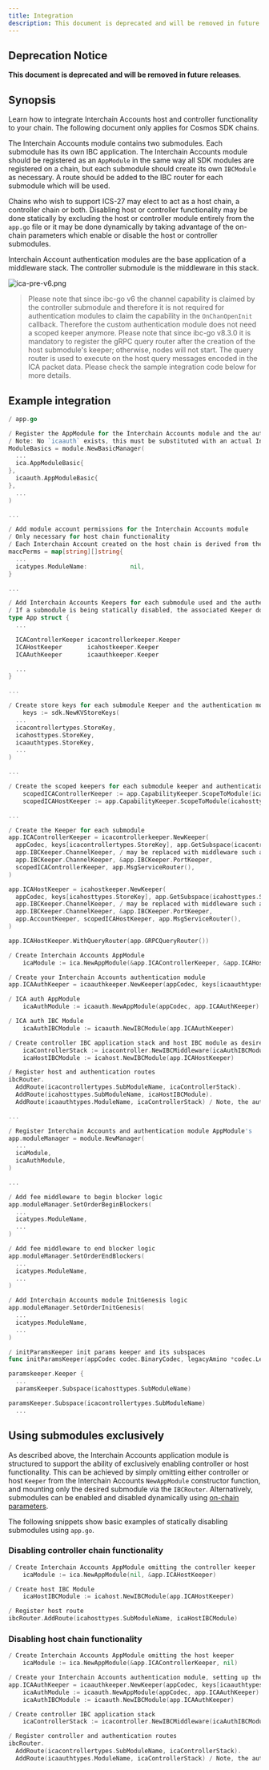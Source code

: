 ```yaml
---
title: Integration
description: This document is deprecated and will be removed in future releases.
---
```


## Deprecation Notice

**This document is deprecated and will be removed in future releases**.

## Synopsis

Learn how to integrate Interchain Accounts host and controller functionality to your chain. The following document only applies for Cosmos SDK chains.

The Interchain Accounts module contains two submodules. Each submodule has its own IBC application. The Interchain Accounts module should be registered as an `AppModule` in the same way all SDK modules are registered on a chain, but each submodule should create its own `IBCModule` as necessary. A route should be added to the IBC router for each submodule which will be used.

Chains who wish to support ICS-27 may elect to act as a host chain, a controller chain or both. Disabling host or controller functionality may be done statically by excluding the host or controller module entirely from the `app.go` file or it may be done dynamically by taking advantage of the on-chain parameters which enable or disable the host or controller submodules.

Interchain Account authentication modules are the base application of a middleware stack. The controller submodule is the middleware in this stack.

![ica-pre-v6.png](/ibc/images/02-apps/02-interchain-accounts/10-legacy/images/ica-pre-v6.png)

> Please note that since ibc-go v6 the channel capability is claimed by the controller submodule and therefore it is not required for authentication modules to claim the capability in the `OnChanOpenInit` callback. Therefore the custom authentication module does not need a scoped keeper anymore.
> Please note that since ibc-go v8.3.0 it is mandatory to register the gRPC query router after the creation of the host submodule's keeper; otherwise, nodes will not start. The query router is used to execute on the host query messages encoded in the ICA packet data. Please check the sample integration code below for more details.

## Example integration

```go expandable
/ app.go

/ Register the AppModule for the Interchain Accounts module and the authentication module
/ Note: No `icaauth` exists, this must be substituted with an actual Interchain Accounts authentication module
ModuleBasics = module.NewBasicManager(
  ...
  ica.AppModuleBasic{
},
  icaauth.AppModuleBasic{
},
  ...
)

...

/ Add module account permissions for the Interchain Accounts module
/ Only necessary for host chain functionality
/ Each Interchain Account created on the host chain is derived from the module account created
maccPerms = map[string][]string{
  ...
  icatypes.ModuleName:            nil,
}

...

/ Add Interchain Accounts Keepers for each submodule used and the authentication module
/ If a submodule is being statically disabled, the associated Keeper does not need to be added.
type App struct {
  ...

  ICAControllerKeeper icacontrollerkeeper.Keeper
  ICAHostKeeper       icahostkeeper.Keeper
  ICAAuthKeeper       icaauthkeeper.Keeper

  ...
}

...

/ Create store keys for each submodule Keeper and the authentication module
    keys := sdk.NewKVStoreKeys(
  ...
  icacontrollertypes.StoreKey,
  icahosttypes.StoreKey,
  icaauthtypes.StoreKey,
  ...
)

...

/ Create the scoped keepers for each submodule keeper and authentication keeper
    scopedICAControllerKeeper := app.CapabilityKeeper.ScopeToModule(icacontrollertypes.SubModuleName)
    scopedICAHostKeeper := app.CapabilityKeeper.ScopeToModule(icahosttypes.SubModuleName)

...

/ Create the Keeper for each submodule
app.ICAControllerKeeper = icacontrollerkeeper.NewKeeper(
  appCodec, keys[icacontrollertypes.StoreKey], app.GetSubspace(icacontrollertypes.SubModuleName),
  app.IBCKeeper.ChannelKeeper, / may be replaced with middleware such as ics29 fee
  app.IBCKeeper.ChannelKeeper, &app.IBCKeeper.PortKeeper,
  scopedICAControllerKeeper, app.MsgServiceRouter(),
)

app.ICAHostKeeper = icahostkeeper.NewKeeper(
  appCodec, keys[icahosttypes.StoreKey], app.GetSubspace(icahosttypes.SubModuleName),
  app.IBCKeeper.ChannelKeeper, / may be replaced with middleware such as ics29 fee
  app.IBCKeeper.ChannelKeeper, &app.IBCKeeper.PortKeeper,
  app.AccountKeeper, scopedICAHostKeeper, app.MsgServiceRouter(),
)

app.ICAHostKeeper.WithQueryRouter(app.GRPCQueryRouter())

/ Create Interchain Accounts AppModule
    icaModule := ica.NewAppModule(&app.ICAControllerKeeper, &app.ICAHostKeeper)

/ Create your Interchain Accounts authentication module
app.ICAAuthKeeper = icaauthkeeper.NewKeeper(appCodec, keys[icaauthtypes.StoreKey], app.ICAControllerKeeper)

/ ICA auth AppModule
    icaAuthModule := icaauth.NewAppModule(appCodec, app.ICAAuthKeeper)

/ ICA auth IBC Module
    icaAuthIBCModule := icaauth.NewIBCModule(app.ICAAuthKeeper)

/ Create controller IBC application stack and host IBC module as desired
    icaControllerStack := icacontroller.NewIBCMiddleware(icaAuthIBCModule, app.ICAControllerKeeper)
    icaHostIBCModule := icahost.NewIBCModule(app.ICAHostKeeper)

/ Register host and authentication routes
ibcRouter.
  AddRoute(icacontrollertypes.SubModuleName, icaControllerStack).
  AddRoute(icahosttypes.SubModuleName, icaHostIBCModule).
  AddRoute(icaauthtypes.ModuleName, icaControllerStack) / Note, the authentication module is routed to the top level of the middleware stack

...

/ Register Interchain Accounts and authentication module AppModule's
app.moduleManager = module.NewManager(
  ...
  icaModule,
  icaAuthModule,
)

...

/ Add fee middleware to begin blocker logic
app.moduleManager.SetOrderBeginBlockers(
  ...
  icatypes.ModuleName,
  ...
)

/ Add fee middleware to end blocker logic
app.moduleManager.SetOrderEndBlockers(
  ...
  icatypes.ModuleName,
  ...
)

/ Add Interchain Accounts module InitGenesis logic
app.moduleManager.SetOrderInitGenesis(
  ...
  icatypes.ModuleName,
  ...
)

/ initParamsKeeper init params keeper and its subspaces
func initParamsKeeper(appCodec codec.BinaryCodec, legacyAmino *codec.LegacyAmino, key, tkey sdk.StoreKey)

paramskeeper.Keeper {
  ...
  paramsKeeper.Subspace(icahosttypes.SubModuleName)

paramsKeeper.Subspace(icacontrollertypes.SubModuleName)
  ...
```

## Using submodules exclusively

As described above, the Interchain Accounts application module is structured to support the ability of exclusively enabling controller or host functionality.
This can be achieved by simply omitting either controller or host `Keeper` from the Interchain Accounts `NewAppModule` constructor function, and mounting only the desired submodule via the `IBCRouter`.
Alternatively, submodules can be enabled and disabled dynamically using [on-chain parameters](/ibc/v8.5.x/apps/interchain-accounts/parameters).

The following snippets show basic examples of statically disabling submodules using `app.go`.

### Disabling controller chain functionality

```go
/ Create Interchain Accounts AppModule omitting the controller keeper
    icaModule := ica.NewAppModule(nil, &app.ICAHostKeeper)

/ Create host IBC Module
    icaHostIBCModule := icahost.NewIBCModule(app.ICAHostKeeper)

/ Register host route
ibcRouter.AddRoute(icahosttypes.SubModuleName, icaHostIBCModule)
```

### Disabling host chain functionality

```go expandable
/ Create Interchain Accounts AppModule omitting the host keeper
    icaModule := ica.NewAppModule(&app.ICAControllerKeeper, nil)

/ Create your Interchain Accounts authentication module, setting up the Keeper, AppModule and IBCModule appropriately
app.ICAAuthKeeper = icaauthkeeper.NewKeeper(appCodec, keys[icaauthtypes.StoreKey], app.ICAControllerKeeper)
    icaAuthModule := icaauth.NewAppModule(appCodec, app.ICAAuthKeeper)
    icaAuthIBCModule := icaauth.NewIBCModule(app.ICAAuthKeeper)

/ Create controller IBC application stack
    icaControllerStack := icacontroller.NewIBCMiddleware(icaAuthIBCModule, app.ICAControllerKeeper)

/ Register controller and authentication routes
ibcRouter.
  AddRoute(icacontrollertypes.SubModuleName, icaControllerStack).
  AddRoute(icaauthtypes.ModuleName, icaControllerStack) / Note, the authentication module is routed to the top level of the middleware stack
```
